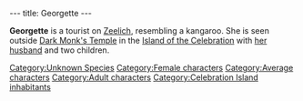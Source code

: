 ---
title: Georgette
---

{{Character|
Name=Georgette|
Image=DVGEORGE.JPG|
Race=Unknown|
Gender=Female|
Size=Medium|
Age=Adult}}

'''Georgette''' is a tourist on [[Zeelich]], resembling a kangaroo. She is seen outside [[Dark Monk's Temple]] in the [[Island of the Celebration]] with [[Georgette's husband|her husband]] and two children.

[[Category:Unknown Species]]
[[Category:Female characters]]
[[Category:Average characters]]
[[Category:Adult characters]]
[[Category:Celebration Island inhabitants]]